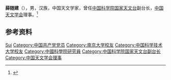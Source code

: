 '''薛随建'''（{{bd|1964年|9月|}}），男，汉族，中国天文学家，曾任[[中国科学院国家天文台|中国科学院国家天文台]]副台长，[[中国天文学会|中国天文学会]]理事。<ref>{{Cite web|title=李春来、薛随建任国家天文台副台长（图/简历）|url=http://renshi.people.com.cn/n/2014/0822/c139617-25516184.html|accessdate=2020-12-17|work=人民网}}</ref>

== 参考资料 ==
{{reflist}}

{{Navboxes
| title  = 薛随建在[[中国天文学会|中国天文学会]]的职务
| list1  =
{{中国天文学会第十一届理事会}}
{{中国天文学会第十三届理事会}}
{{中国天文学会第十四届理事会}}
}}

{{Authority control}}
{{DEFAULTSORT:Xue薛}}
[[Category:薛姓|Sui]]
[[Category:中国共产党党员|Category:中国共产党党员]]
[[Category:南京大学校友|Category:南京大学校友]]
[[Category:中国科学技术大学校友|Category:中国科学技术大学校友]]
[[Category:中國科學院研究員|Category:中國科學院研究員]]
[[Category:中国科学院国家天文台副台长|Category:中国科学院国家天文台副台长]]
[[Category:中国天文学会理事|Category:中国天文学会理事]]

{{中国人物小作品}}